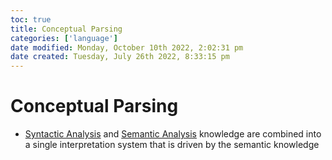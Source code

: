 ```yaml
---
toc: true
title: Conceptual Parsing
categories: ['language']
date modified: Monday, October 10th 2022, 2:02:31 pm
date created: Tuesday, July 26th 2022, 8:33:15 pm
---
```


# Conceptual Parsing
- [Syntactic Analysis](Syntactic%20Analysis.qmd) and [Semantic Analysis](Semantic%20Analysis.qmd) knowledge are combined into a single interpretation system that is driven by the semantic knowledge



